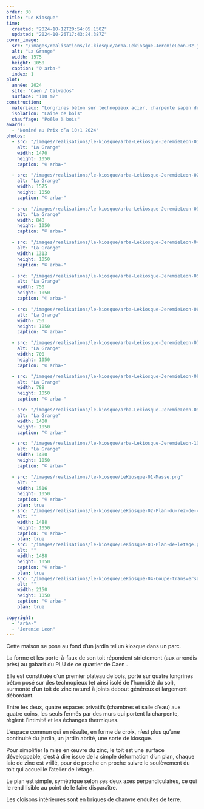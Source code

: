 ```yaml
---
order: 30
title: "Le Kiosque"
time:
  created: "2024-10-12T20:54:05.150Z"
  updated: "2024-10-26T17:43:24.387Z"
cover_image:
  src: "/images/realisations/le-kiosque/arba-Lekiosque-JeremieLeon-02.jpg"
  alt: "La Grange"
  width: 1575
  height: 1050
  caption: "© arba-"
  index: 1
plot:
  année: 2024
  site: "Caen / Calvados"
  surface: "110 m2"
construction:
  materiaux: "Longrines béton sur technopieux acier, charpente sapin de pays, vêture et menuiseries mélèze, toiture en zinc à joint debout, cloisons briques de chanvre et enduits terre"
  isolation: "Laine de bois"
  chauffage: "Poêle à bois"
awards:
  - "Nominé au Prix d’a 10+1 2024"
photos:
  - src: "/images/realisations/le-kiosque/arba-Lekiosque-JeremieLeon-01.jpg"
    alt: "La Grange"
    width: 1470
    height: 1050
    caption: "© arba-"

  - src: "/images/realisations/le-kiosque/arba-Lekiosque-JeremieLeon-02.jpg"
    alt: "La Grange"
    width: 1575
    height: 1050
    caption: "© arba-"

  - src: "/images/realisations/le-kiosque/arba-Lekiosque-JeremieLeon-03.jpg"
    alt: "La Grange"
    width: 840
    height: 1050
    caption: "© arba-"

  - src: "/images/realisations/le-kiosque/arba-Lekiosque-JeremieLeon-04.jpg"
    alt: "La Grange"
    width: 1313
    height: 1050
    caption: "© arba-"

  - src: "/images/realisations/le-kiosque/arba-Lekiosque-JeremieLeon-05.jpg"
    alt: "La Grange"
    width: 750
    height: 1050
    caption: "© arba-"

  - src: "/images/realisations/le-kiosque/arba-Lekiosque-JeremieLeon-06.jpg"
    alt: "La Grange"
    width: 750
    height: 1050
    caption: "© arba-"

  - src: "/images/realisations/le-kiosque/arba-Lekiosque-JeremieLeon-07.jpg"
    alt: "La Grange"
    width: 700
    height: 1050
    caption: "© arba-"

  - src: "/images/realisations/le-kiosque/arba-Lekiosque-JeremieLeon-08.jpg"
    alt: "La Grange"
    width: 788
    height: 1050
    caption: "© arba-"

  - src: "/images/realisations/le-kiosque/arba-Lekiosque-JeremieLeon-09.jpg"
    alt: "La Grange"
    width: 1400
    height: 1050
    caption: "© arba-"

  - src: "/images/realisations/le-kiosque/arba-Lekiosque-JeremieLeon-10.jpg"
    alt: "La Grange"
    width: 1400
    height: 1050
    caption: "© arba-"

  - src: "/images/realisations/le-kiosque/LeKiosque-01-Masse.png"
    alt: ""
    width: 1516
    height: 1050
    caption: "© arba-"
    plan: true
  - src: "/images/realisations/le-kiosque/LeKiosque-02-Plan-du-rez-de-chaussee.png"
    alt: ""
    width: 1488
    height: 1050
    caption: "© arba-"
    plan: true
  - src: "/images/realisations/le-kiosque/LeKiosque-03-Plan-de-letage.png"
    alt: ""
    width: 1488
    height: 1050
    caption: "© arba-"
    plan: true
  - src: "/images/realisations/le-kiosque/LeKiosque-04-Coupe-transversale.png"
    alt: ""
    width: 2150
    height: 1050
    caption: "© arba-"
    plan: true

copyright:
  - "arba-"
  - "Jeremie Leon"
---
```


Cette maison se pose au fond d’un jardin tel un kiosque dans un parc.

La forme et les porte-à-faux de son toit répondent strictement (aux arrondis près) au gabarit du PLU de ce quartier de Caen .

Elle est constituée d’un premier plateau de bois, porté sur quatre longrines béton posé sur des technopieux (et ainsi isolé de l’humidité du sol), surmonté d’un toit de zinc naturel à joints debout généreux et largement débordant.

Entre les deux, quatre espaces privatifs (chambres et salle d’eau) aux quatre coins, les seuls fermés par des murs qui portent la charpente, règlent l’intimité et les échanges thermiques.

L’espace commun qui en résulte, en forme de croix, n’est plus qu’une continuité du jardin, un jardin abrité, une sorte de kiosque.

Pour simplifier la mise en œuvre du zinc, le toit est une surface développable, c’est à dire issue de la simple déformation d’un plan, chaque laie de zinc est vrillé, pour de proche en proche suivre le soulèvement du toit qui accueille l’atelier de l’étage.

Le plan est simple, symétrique selon ses deux axes perpendiculaires, ce qui le rend lisible au point de le faire disparaître.

Les cloisons intérieures sont en briques de chanvre enduites de terre.
